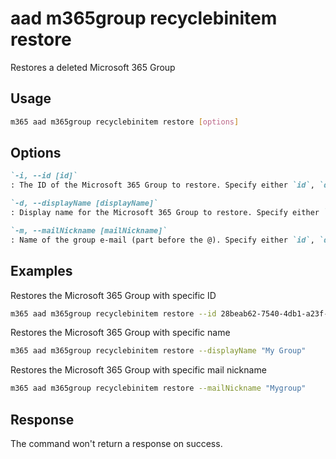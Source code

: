 
# aad m365group recyclebinitem restore

Restores a deleted Microsoft 365 Group

## Usage

```sh
m365 aad m365group recyclebinitem restore [options]
```

## Options

```md definition-list
`-i, --id [id]`
: The ID of the Microsoft 365 Group to restore. Specify either `id`, `displayName` or `mailNickname` but not multiple.

`-d, --displayName [displayName]`
: Display name for the Microsoft 365 Group to restore. Specify either `id`, `displayName` or `mailNickname` but not multiple.

`-m, --mailNickname [mailNickname]`
: Name of the group e-mail (part before the @). Specify either `id`, `displayName` or `mailNickname` but not multiple.
```

<Global />

## Examples

Restores the Microsoft 365 Group with specific ID

```sh
m365 aad m365group recyclebinitem restore --id 28beab62-7540-4db1-a23f-29a6018a3848
```

Restores the Microsoft 365 Group with specific name

```sh
m365 aad m365group recyclebinitem restore --displayName "My Group"
```

Restores the Microsoft 365 Group with specific mail nickname

```sh
m365 aad m365group recyclebinitem restore --mailNickname "Mygroup"
```

## Response

The command won't return a response on success.
